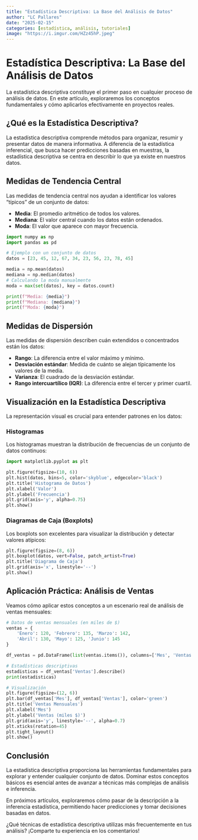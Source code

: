 ```yaml
---
title: "Estadística Descriptiva: La Base del Análisis de Datos"
author: "LC Pallares"
date: "2025-02-15"
categories: [estadística, análisis, tutoriales]
image: "https://i.imgur.com/HZz45hP.jpeg"
---
```


# Estadística Descriptiva: La Base del Análisis de Datos

La estadística descriptiva constituye el primer paso en cualquier proceso de análisis de datos. En este artículo, exploraremos los conceptos fundamentales y cómo aplicarlos efectivamente en proyectos reales.

## ¿Qué es la Estadística Descriptiva?

La estadística descriptiva comprende métodos para organizar, resumir y presentar datos de manera informativa. A diferencia de la estadística inferencial, que busca hacer predicciones basadas en muestras, la estadística descriptiva se centra en describir lo que ya existe en nuestros datos.

## Medidas de Tendencia Central

Las medidas de tendencia central nos ayudan a identificar los valores "típicos" de un conjunto de datos:

- **Media**: El promedio aritmético de todos los valores.
- **Mediana**: El valor central cuando los datos están ordenados.
- **Moda**: El valor que aparece con mayor frecuencia.

```python
import numpy as np
import pandas as pd

# Ejemplo con un conjunto de datos
datos = [23, 45, 12, 67, 34, 23, 56, 23, 78, 45]

media = np.mean(datos)
mediana = np.median(datos)
# Calculando la moda manualmente
moda = max(set(datos), key = datos.count)

print(f"Media: {media}")
print(f"Mediana: {mediana}")
print(f"Moda: {moda}")
```

## Medidas de Dispersión

Las medidas de dispersión describen cuán extendidos o concentrados están los datos:

- **Rango**: La diferencia entre el valor máximo y mínimo.
- **Desviación estándar**: Medida de cuánto se alejan típicamente los valores de la media.
- **Varianza**: El cuadrado de la desviación estándar.
- **Rango intercuartílico (IQR)**: La diferencia entre el tercer y primer cuartil.

## Visualización en la Estadística Descriptiva

La representación visual es crucial para entender patrones en los datos:

### Histogramas

Los histogramas muestran la distribución de frecuencias de un conjunto de datos continuos:

```python
import matplotlib.pyplot as plt

plt.figure(figsize=(10, 6))
plt.hist(datos, bins=5, color='skyblue', edgecolor='black')
plt.title('Histograma de Datos')
plt.xlabel('Valor')
plt.ylabel('Frecuencia')
plt.grid(axis='y', alpha=0.75)
plt.show()
```

### Diagramas de Caja (Boxplots)

Los boxplots son excelentes para visualizar la distribución y detectar valores atípicos:

```python
plt.figure(figsize=(8, 6))
plt.boxplot(datos, vert=False, patch_artist=True)
plt.title('Diagrama de Caja')
plt.grid(axis='x', linestyle='--')
plt.show()
```

## Aplicación Práctica: Análisis de Ventas

Veamos cómo aplicar estos conceptos a un escenario real de análisis de ventas mensuales:

```python
# Datos de ventas mensuales (en miles de $)
ventas = {
    'Enero': 120, 'Febrero': 135, 'Marzo': 142, 
    'Abril': 130, 'Mayo': 125, 'Junio': 145
}

df_ventas = pd.DataFrame(list(ventas.items()), columns=['Mes', 'Ventas'])

# Estadísticas descriptivas
estadisticas = df_ventas['Ventas'].describe()
print(estadisticas)

# Visualización
plt.figure(figsize=(12, 6))
plt.bar(df_ventas['Mes'], df_ventas['Ventas'], color='green')
plt.title('Ventas Mensuales')
plt.xlabel('Mes')
plt.ylabel('Ventas (miles $)')
plt.grid(axis='y', linestyle='--', alpha=0.7)
plt.xticks(rotation=45)
plt.tight_layout()
plt.show()
```

## Conclusión

La estadística descriptiva proporciona las herramientas fundamentales para explorar y entender cualquier conjunto de datos. Dominar estos conceptos básicos es esencial antes de avanzar a técnicas más complejas de análisis e inferencia.

En próximos artículos, exploraremos cómo pasar de la descripción a la inferencia estadística, permitiendo hacer predicciones y tomar decisiones basadas en datos.

¿Qué técnicas de estadística descriptiva utilizas más frecuentemente en tus análisis? ¡Comparte tu experiencia en los comentarios!
